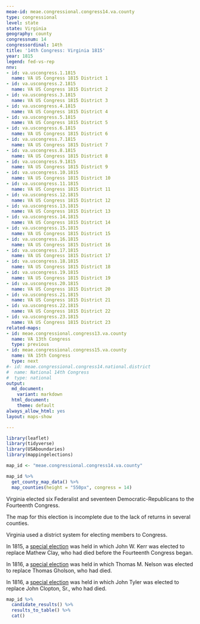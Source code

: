 ```yaml
---
meae-id: meae.congressional.congress14.va.county
type: congressional
level: state
state: Virginia
geography: county
congressnum: 14
congressordinal: 14th
title: '14th Congress: Virginia 1815'
year: 1815
legend: fed-vs-rep
nnv:
- id: va.uscongress.1.1815
  name: VA US Congress 1815 District 1
- id: va.uscongress.2.1815
  name: VA US Congress 1815 District 2
- id: va.uscongress.3.1815
  name: VA US Congress 1815 District 3
- id: va.uscongress.4.1815
  name: VA US Congress 1815 District 4
- id: va.uscongress.5.1815
  name: VA US Congress 1815 District 5
- id: va.uscongress.6.1815
  name: VA US Congress 1815 District 6
- id: va.uscongress.7.1815
  name: VA US Congress 1815 District 7
- id: va.uscongress.8.1815
  name: VA US Congress 1815 District 8
- id: va.uscongress.9.1815
  name: VA US Congress 1815 District 9
- id: va.uscongress.10.1815
  name: VA US Congress 1815 District 10
- id: va.uscongress.11.1815
  name: VA US Congress 1815 District 11
- id: va.uscongress.12.1815
  name: VA US Congress 1815 District 12
- id: va.uscongress.13.1815
  name: VA US Congress 1815 District 13
- id: va.uscongress.14.1815
  name: VA US Congress 1815 District 14
- id: va.uscongress.15.1815
  name: VA US Congress 1815 District 15
- id: va.uscongress.16.1815
  name: VA US Congress 1815 District 16
- id: va.uscongress.17.1815
  name: VA US Congress 1815 District 17
- id: va.uscongress.18.1815
  name: VA US Congress 1815 District 18
- id: va.uscongress.19.1815
  name: VA US Congress 1815 District 19
- id: va.uscongress.20.1815
  name: VA US Congress 1815 District 20
- id: va.uscongress.21.1815
  name: VA US Congress 1815 District 21
- id: va.uscongress.22.1815
  name: VA US Congress 1815 District 22
- id: va.uscongress.23.1815
  name: VA US Congress 1815 District 23
related-maps:
- id: meae.congressional.congress13.va.county
  name: VA 13th Congress
  type: previous
- id: meae.congressional.congress15.va.county
  name: VA 15th Congress
  type: next
#- id: meae.congressional.congress14.national.district
#  name: National 14th Congress
#  type: national
output:
  md_document:
    variant: markdown
  html_document:
    theme: default
always_allow_html: yes
layout: maps-show

---
```


```r
library(leaflet)
library(tidyverse)
library(USAboundaries)
library(mappingelections)

map_id <- "meae.congressional.congress14.va.county"
```

<div class="map">

```r
map_id %>%
  get_county_map_data() %>%
  map_counties(height = "550px", congress = 14)
```

</div>

Virginia elected six Federalist and seventeen Democratic-Republicans to the Fourteenth Congress.

The map for this election is incomplete due to the lack of returns in several counties.

Virginia used a district system for electing members to Congress.

In 1815, a [special election](https://elections.lib.tufts.edu/catalog/tufts:va.uscongress.15.special.1815) was held in which John W. Kerr was elected to replace Mathew Clay, who had died before the Fourteenth Congress began.

In 1816, a [special election](https://elections.lib.tufts.edu/catalog/tufts:va.special.uscongress.18.1816) was held in which Thomas M. Nelson was elected to replace Thomas Gholson, who had died.

In 1816, a [special election](https://elections.lib.tufts.edu/catalog/tufts:va.uscongress.23.special.1816) was held in which John Tyler was elected to replace John Clopton, Sr., who had died.

<div class="results-table">

```r
map_id %>%
  candidate_results() %>%
  results_to_table() %>%
  cat()
```

</div>

